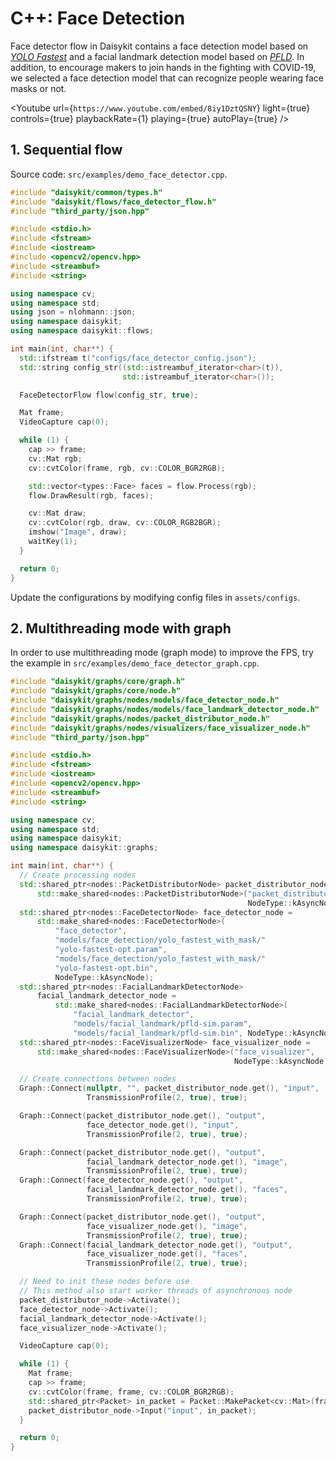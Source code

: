 
# C++: Face Detection

Face detector flow in Daisykit contains a face detection model based on
[*YOLO Fastest*](https://github.com/dog-qiuqiu/Yolo-Fastest) and a
facial landmark detection model based on
[*PFLD*](https://github.com/polarisZhao/PFLD-pytorch). In addition, to
encourage makers to join hands in the fighting with COVID-19, we
selected a face detection model that can recognize people wearing face
masks or not.


<Youtube
    url={`https://www.youtube.com/embed/8iy1DztQSNY`}
    light={true}
    controls={true}
    playbackRate={1}
    playing={true}
    autoPlay={true}
/>

## 1. Sequential flow

Source code: `src/examples/demo_face_detector.cpp`.

```cpp
#include "daisykit/common/types.h"
#include "daisykit/flows/face_detector_flow.h"
#include "third_party/json.hpp"

#include <stdio.h>
#include <fstream>
#include <iostream>
#include <opencv2/opencv.hpp>
#include <streambuf>
#include <string>

using namespace cv;
using namespace std;
using json = nlohmann::json;
using namespace daisykit;
using namespace daisykit::flows;

int main(int, char**) {
  std::ifstream t("configs/face_detector_config.json");
  std::string config_str((std::istreambuf_iterator<char>(t)),
                         std::istreambuf_iterator<char>());

  FaceDetectorFlow flow(config_str, true);

  Mat frame;
  VideoCapture cap(0);

  while (1) {
    cap >> frame;
    cv::Mat rgb;
    cv::cvtColor(frame, rgb, cv::COLOR_BGR2RGB);

    std::vector<types::Face> faces = flow.Process(rgb);
    flow.DrawResult(rgb, faces);

    cv::Mat draw;
    cv::cvtColor(rgb, draw, cv::COLOR_RGB2BGR);
    imshow("Image", draw);
    waitKey(1);
  }

  return 0;
}
```

Update the configurations by modifying config files in `assets/configs`.


## 2. Multithreading mode with graph

In order to use multithreading mode (graph mode) to improve the FPS, try the example in `src/examples/demo_face_detector_graph.cpp`.


```cpp
#include "daisykit/graphs/core/graph.h"
#include "daisykit/graphs/core/node.h"
#include "daisykit/graphs/nodes/models/face_detector_node.h"
#include "daisykit/graphs/nodes/models/face_landmark_detector_node.h"
#include "daisykit/graphs/nodes/packet_distributor_node.h"
#include "daisykit/graphs/nodes/visualizers/face_visualizer_node.h"
#include "third_party/json.hpp"

#include <stdio.h>
#include <fstream>
#include <iostream>
#include <opencv2/opencv.hpp>
#include <streambuf>
#include <string>

using namespace cv;
using namespace std;
using namespace daisykit;
using namespace daisykit::graphs;

int main(int, char**) {
  // Create processing nodes
  std::shared_ptr<nodes::PacketDistributorNode> packet_distributor_node =
      std::make_shared<nodes::PacketDistributorNode>("packet_distributor",
                                                     NodeType::kAsyncNode);
  std::shared_ptr<nodes::FaceDetectorNode> face_detector_node =
      std::make_shared<nodes::FaceDetectorNode>(
          "face_detector",
          "models/face_detection/yolo_fastest_with_mask/"
          "yolo-fastest-opt.param",
          "models/face_detection/yolo_fastest_with_mask/"
          "yolo-fastest-opt.bin",
          NodeType::kAsyncNode);
  std::shared_ptr<nodes::FacialLandmarkDetectorNode>
      facial_landmark_detector_node =
          std::make_shared<nodes::FacialLandmarkDetectorNode>(
              "facial_landmark_detector",
              "models/facial_landmark/pfld-sim.param",
              "models/facial_landmark/pfld-sim.bin", NodeType::kAsyncNode);
  std::shared_ptr<nodes::FaceVisualizerNode> face_visualizer_node =
      std::make_shared<nodes::FaceVisualizerNode>("face_visualizer",
                                                  NodeType::kAsyncNode, true);

  // Create connections between nodes
  Graph::Connect(nullptr, "", packet_distributor_node.get(), "input",
                 TransmissionProfile(2, true), true);

  Graph::Connect(packet_distributor_node.get(), "output",
                 face_detector_node.get(), "input",
                 TransmissionProfile(2, true), true);

  Graph::Connect(packet_distributor_node.get(), "output",
                 facial_landmark_detector_node.get(), "image",
                 TransmissionProfile(2, true), true);
  Graph::Connect(face_detector_node.get(), "output",
                 facial_landmark_detector_node.get(), "faces",
                 TransmissionProfile(2, true), true);

  Graph::Connect(packet_distributor_node.get(), "output",
                 face_visualizer_node.get(), "image",
                 TransmissionProfile(2, true), true);
  Graph::Connect(facial_landmark_detector_node.get(), "output",
                 face_visualizer_node.get(), "faces",
                 TransmissionProfile(2, true), true);

  // Need to init these nodes before use
  // This method also start worker threads of asynchronous node
  packet_distributor_node->Activate();
  face_detector_node->Activate();
  facial_landmark_detector_node->Activate();
  face_visualizer_node->Activate();

  VideoCapture cap(0);

  while (1) {
    Mat frame;
    cap >> frame;
    cv::cvtColor(frame, frame, cv::COLOR_BGR2RGB);
    std::shared_ptr<Packet> in_packet = Packet::MakePacket<cv::Mat>(frame);
    packet_distributor_node->Input("input", in_packet);
  }

  return 0;
}
```
